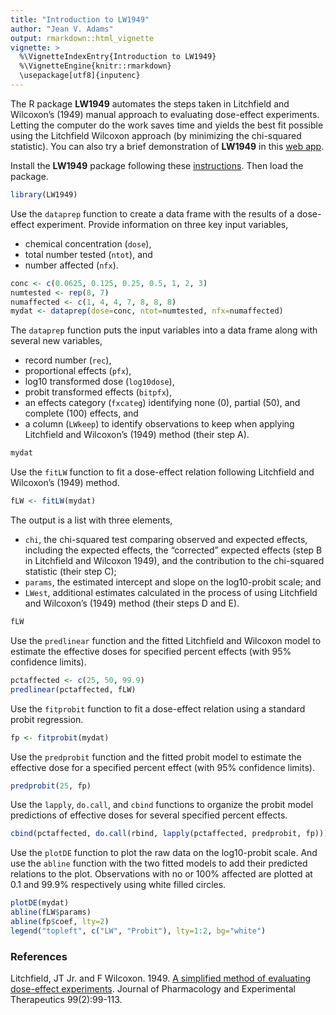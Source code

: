 ```yaml
---
title: "Introduction to LW1949"
author: "Jean V. Adams"
output: rmarkdown::html_vignette
vignette: >
  %\VignetteIndexEntry{Introduction to LW1949}
  %\VignetteEngine{knitr::rmarkdown}
  \usepackage[utf8]{inputenc}
---
```


The R package **LW1949** automates the steps taken in Litchfield and Wilcoxon's (1949) manual approach to evaluating dose-effect experiments.  Letting the computer do the work saves time and yields the best fit possible using the Litchfield Wilcoxon approach (by minimizing the chi-squared statistic).
You can also try a brief demonstration of **LW1949** in this [web app](https://jvadams.shinyapps.io/LW1949demo/LW1949Interactive.Rmd).

  
Install the **LW1949** package following these [instructions](https://github.com/JVAdams/LW1949/blob/master/README.md).  Then load the package.

```r
library(LW1949)
```

Use the `dataprep` function to create a data frame with the results of a dose-effect experiment.  Provide information on three key input variables,

- chemical concentration (`dose`), 
- total number tested (`ntot`), and 
- number affected (`nfx`).

```r
conc <- c(0.0625, 0.125, 0.25, 0.5, 1, 2, 3)
numtested <- rep(8, 7)
numaffected <- c(1, 4, 4, 7, 8, 8, 8)
mydat <- dataprep(dose=conc, ntot=numtested, nfx=numaffected)
```

The `dataprep` function puts the input variables into a data frame along with several new variables,

- record number (`rec`), 
- proportional effects (`pfx`),
- log10 transformed dose (`log10dose`), 
- probit transformed effects (`bitpfx`), 
- an effects category (`fxcateg`) identifying none (0), partial (50), and complete (100) effects, and 
- a column (`LWkeep`) to identify observations to keep when applying Litchfield and Wilcoxon's (1949) method (their step A).

```r
mydat
```

Use the `fitLW` function to fit a dose-effect relation following Litchfield and Wilcoxon's (1949) method.

```r
fLW <- fitLW(mydat)
```

The output is a list with three elements,

- `chi`, the chi-squared test comparing observed and expected effects, including the expected effects, the "corrected" expected effects (step B in Litchfield and Wilcoxon 1949), and the contribution to the chi-squared statistic (their step C);
- `params`, the estimated intercept and slope on the log10-probit scale; and
- `LWest`, additional estimates calculated in the process of using Litchfield and Wilcoxon's (1949) method (their steps D and E).

```r
fLW
```

Use the `predlinear` function and the fitted Litchfield and Wilcoxon model to estimate the effective doses for specified percent effects (with 95% confidence limits).

```r
pctaffected <- c(25, 50, 99.9)
predlinear(pctaffected, fLW)
```

Use the `fitprobit` function to fit a dose-effect relation using a standard probit regression.

```r
fp <- fitprobit(mydat)
```

Use the `predprobit` function and the fitted probit model to estimate the effective dose for a specified percent effect (with 95% confidence limits).

```r
predprobit(25, fp)
```

Use the `lapply`, `do.call`, and `cbind` functions to organize the probit model predictions of effective doses for several specified percent effects.

```r
cbind(pctaffected, do.call(rbind, lapply(pctaffected, predprobit, fp)))
```

Use the `plotDE` function to plot the raw data on the log10-probit scale.  And use the `abline` function with the two fitted models to add their predicted relations to the plot.  Observations with no or 100% affected are plotted at 0.1 and 99.9% respectively using white filled circles.

```r
plotDE(mydat)
abline(fLW$params)
abline(fp$coef, lty=2)
legend("topleft", c("LW", "Probit"), lty=1:2, bg="white")
```

### References

Litchfield, JT Jr. and F Wilcoxon. 1949. [A simplified method of evaluating dose-effect experiments](http://jpet.aspetjournals.org/content/96/2/99.abstract). Journal of Pharmacology and Experimental Therapeutics 99(2):99-113.
